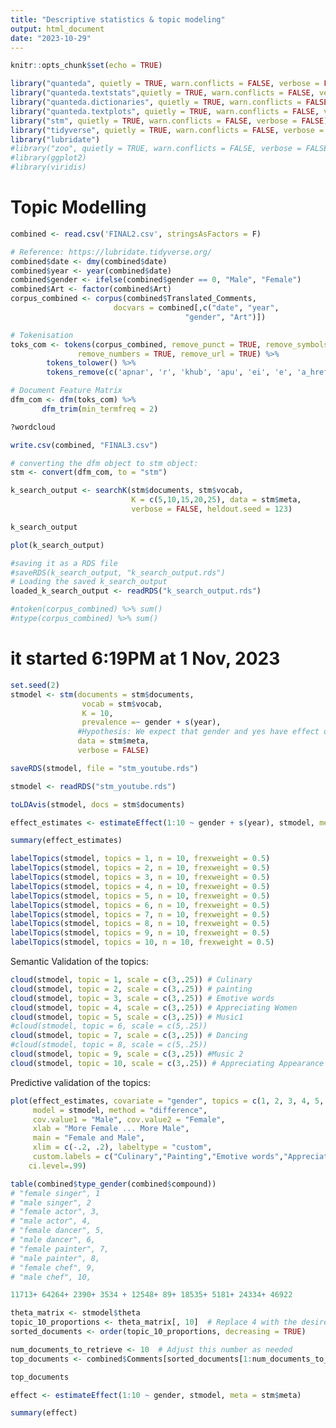 ```yaml
---
title: "Descriptive statistics & topic modeling"
output: html_document
date: "2023-10-29"
---
```


```r
knitr::opts_chunk$set(echo = TRUE)
```


```r
library("quanteda", quietly = TRUE, warn.conflicts = FALSE, verbose = FALSE)
library("quanteda.textstats",quietly = TRUE, warn.conflicts = FALSE, verbose = FALSE)
library("quanteda.dictionaries", quietly = TRUE, warn.conflicts = FALSE, verbose = FALSE)
library("quanteda.textplots", quietly = TRUE, warn.conflicts = FALSE, verbose = FALSE)
library("stm", quietly = TRUE, warn.conflicts = FALSE, verbose = FALSE)
library("tidyverse", quietly = TRUE, warn.conflicts = FALSE, verbose = FALSE)
library("lubridate")
#library("zoo", quietly = TRUE, warn.conflicts = FALSE, verbose = FALSE)
#library(ggplot2)
#library(viridis)
```



# Topic Modelling

```r
combined <- read.csv('FINAL2.csv', stringsAsFactors = F)

# Reference: https://lubridate.tidyverse.org/
combined$date <- dmy(combined$date) 
combined$year <- year(combined$date)
combined$gender <- ifelse(combined$gender == 0, "Male", "Female")
combined$Art <- factor(combined$Art)
corpus_combined <- corpus(combined$Translated_Comments,
                       docvars = combined[,c("date", "year",
                                       "gender", "Art")])

# Tokenisation 
toks_com <- tokens(corpus_combined, remove_punct = TRUE, remove_symbols = TRUE, 
               remove_numbers = TRUE, remove_url = TRUE) %>%
        tokens_tolower() %>%
        tokens_remove(c('apnar', 'r', 'khub', 'apu', 'ei', 'e', 'a_href', 'ahm', 'na', 'ki', 'er', 'i', 'na', 's', 'href', 'amr', 'muza', 'xefer', 'm', 'a', 'deepanita', 'ai', 'm', 'chai', 'ridy', 'amr', 'bihu', 'ridi', 'farjana', 'danc', 'latif', 'curri', 've', 'hoy', 'ur', 'ar', 'pls', 'plz', 'onk', 'liza', 'bt', '#name', 'nusrat', 'umm', 'safa', 'manna', 'appl', 'valo','amar', 'onek' )) 
```

```r
# Document Feature Matrix
dfm_com <- dfm(toks_com) %>% 
       dfm_trim(min_termfreq = 2)
```

```r
?wordcloud
```

```r
write.csv(combined, "FINAL3.csv")
```



```r
# converting the dfm object to stm object:
stm <- convert(dfm_com, to = "stm")
```

```r
k_search_output <- searchK(stm$documents, stm$vocab,
                           K = c(5,10,15,20,25), data = stm$meta,
                           verbose = FALSE, heldout.seed = 123)

k_search_output
```

```r
plot(k_search_output)
```

```r
#saving it as a RDS file
#saveRDS(k_search_output, "k_search_output.rds")
# Loading the saved k_search_output
loaded_k_search_output <- readRDS("k_search_output.rds")

```



```r
#ntoken(corpus_combined) %>% sum()
#ntype(corpus_combined) %>% sum()
```


# it started 6:19PM at 1 Nov, 2023

```r
set.seed(2)
stmodel <- stm(documents = stm$documents, 
                vocab = stm$vocab,
                K = 10, 
                prevalence =~ gender + s(year),
               #Hypothesis: We expect that gender and yes have effect on discussion of certain topics.
               data = stm$meta, 
               verbose = FALSE)
```



```r
saveRDS(stmodel, file = "stm_youtube.rds")
```

```r
stmodel <- readRDS("stm_youtube.rds")
```

```r
toLDAvis(stmodel, docs = stm$documents)
```


```r
effect_estimates <- estimateEffect(1:10 ~ gender + s(year), stmodel, meta = stm$meta)
```

```r
summary(effect_estimates)
```




```r
labelTopics(stmodel, topics = 1, n = 10, frexweight = 0.5)
labelTopics(stmodel, topics = 2, n = 10, frexweight = 0.5)
labelTopics(stmodel, topics = 3, n = 10, frexweight = 0.5)
labelTopics(stmodel, topics = 4, n = 10, frexweight = 0.5)
labelTopics(stmodel, topics = 5, n = 10, frexweight = 0.5)
labelTopics(stmodel, topics = 6, n = 10, frexweight = 0.5)
labelTopics(stmodel, topics = 7, n = 10, frexweight = 0.5)
labelTopics(stmodel, topics = 8, n = 10, frexweight = 0.5)
labelTopics(stmodel, topics = 9, n = 10, frexweight = 0.5)
labelTopics(stmodel, topics = 10, n = 10, frexweight = 0.5)
```

Semantic Validation of the topics:


```r
cloud(stmodel, topic = 1, scale = c(3,.25)) # Culinary
cloud(stmodel, topic = 2, scale = c(3,.25)) # painting
cloud(stmodel, topic = 3, scale = c(3,.25)) # Emotive words
cloud(stmodel, topic = 4, scale = c(3,.25)) # Appreciating Women
cloud(stmodel, topic = 5, scale = c(3,.25)) # Music1
#cloud(stmodel, topic = 6, scale = c(5,.25)) 
cloud(stmodel, topic = 7, scale = c(3,.25)) # Dancing
#cloud(stmodel, topic = 8, scale = c(5,.25)) 
cloud(stmodel, topic = 9, scale = c(3,.25)) #Music 2
cloud(stmodel, topic = 10, scale = c(3,.25)) # Appreciating Appearance
```



Predictive validation of the topics:

```r
plot(effect_estimates, covariate = "gender", topics = c(1, 2, 3, 4, 5, 7, 9,10),
     model = stmodel, method = "difference",
     cov.value1 = "Male", cov.value2 = "Female",
     xlab = "More Female ... More Male", 
     main = "Female and Male",
     xlim = c(-.2, .2), labeltype = "custom", 
     custom.labels = c("Culinary","Painting","Emotive words","Appreciating Women","Music1","Dancing","Music 2","Appreciating Appearance"),
    ci.level=.99)
```

```r
table(combined$type_gender(combined$compound)) 
# "female singer", 1 
# "male singer", 2
# "female actor", 3, 
# "male actor", 4,
# "female dancer", 5,
# "male dancer", 6,
# "female painter", 7,
# "male painter", 8,
# "female chef", 9,
# "male chef", 10,
```

```r
11713+ 64264+ 2390+ 3534 + 12548+ 89+ 18535+ 5181+ 24334+ 46922 
```


```r
theta_matrix <- stmodel$theta
topic_10_proportions <- theta_matrix[, 10]  # Replace 4 with the desired topic number
sorted_documents <- order(topic_10_proportions, decreasing = TRUE)
```

```r
num_documents_to_retrieve <- 10  # Adjust this number as needed
top_documents <- combined$Comments[sorted_documents[1:num_documents_to_retrieve]]
```

```r
top_documents
```

```r
effect <- estimateEffect(1:10 ~ gender, stmodel, meta = stm$meta)
```


```r
summary(effect)
```




